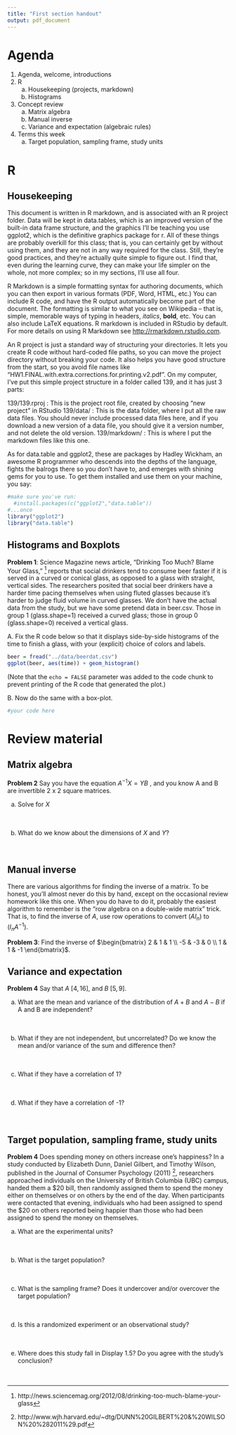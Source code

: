 ```yaml
---
title: "First section handout"
output: pdf_document
---
```


# Agenda

1. Agenda, welcome, introductions
2. R
    a) Housekeeping (projects, markdown)
    b) Histograms
3. Concept review
    a) Matrix algebra
    b) Manual inverse
    c) Variance and expectation (algebraic rules)
4. Terms this week
    a) Target population, sampling frame, study units
  
# R

## Housekeeping
This document is written in R markdown, and is associated with an R project folder. Data will be kept in data.tables, which is an improved version of the built-in data frame structure,  and the graphics I'll be teaching you use ggplot2, which is the definitive graphics package for r. All of these things are probably overkill for this class; that is, you can certainly get by without using them, and they are not in any way required for the class. Still, they're good practices, and they're actually quite simple to figure out. I find that, even during the learning curve, they can make your life simpler on the whole, not more complex; so in my sections, I'll use all four.

R Markdown is a simple formatting syntax for authoring documents, which you can then export in various formats (PDF, Word, HTML, etc.) You can include R code, and have the R output automatically become part of the document. The formatting is similar to what you see on Wikipedia -- that is, simple, memorable ways of typing in headers, *italics*, **bold**, etc. You can also include LaTeX equations. R markdown is included in RStudio by default. For more details on using R Markdown see <http://rmarkdown.rstudio.com>.

An R project is just a standard way of structuring your directories. It lets you create R code without hard-coded file paths, so you can move the project directory without breaking your code. It also helps you have good structure from the start, so you avoid file names like "HW1.FINAL.with.extra.corrections.for.printing.v2.pdf". On my computer, I've put this simple project structure in a folder called 139, and it has just 3 parts:

  139/139.rproj : This is the project root file, created by choosing "new project" in RStudio
  139/data/ : This is the data folder, where I put all the raw data files. You should never include processed data files here, and if you download a new version of a data file, you should give it a version number, and not delete the old version.
  139/markdown/ : This is where I put the markdown files like this one.
  
As for data.table and ggplot2, these are packages by Hadley Wickham, an awesome R programmer who descends into the depths of the language, fights the balrogs there so you don't have to, and emerges with shining gems for you to use. To get them installed and use them on your machine, you say:
  
```r
#make sure you've run:
  #install.packages(c("ggplot2","data.table")) 
#...once
library("ggplot2")
library("data.table")
```

## Histograms and Boxplots

**Problem 1**: Science Magazine news article, “Drinking Too Much? Blame Your Glass,” [^1] reports that social drinkers tend to consume beer faster if it is served in a curved or conical glass, as opposed to a glass with straight, vertical sides. The researchers posited that social beer drinkers have a harder time pacing themselves when using fluted glasses because it’s harder to judge fluid volume in curved glasses. We don’t have the actual data from the study, but we have some pretend data in beer.csv. Those in group 1 (glass.shape=1) received a curved glass; those in group 0 (glass.shape=0) received a vertical glass.

[^1]: http://news.sciencemag.org/2012/08/drinking-too-much-blame-your-glass

A. Fix the R code below so that it displays side-by-side histograms of the time to finish a glass, with your (explicit) choice of colors and labels.

```r
beer = fread("../data/beerdat.csv")
ggplot(beer, aes(time)) + geom_histogram()
```

(Note that the `echo = FALSE` parameter was added to the code chunk to prevent printing of the R code that generated the plot.)

B. Now do the same with a box-plot. 

```r
#your code here
```

# Review material

## Matrix algebra
**Problem 2**
Say you have the equation $A^{-1}X = YB$ , and you know A and B are invertible 2 x 2 square matrices.

a) Solve for $X$
<br>
<br>
<br>



b) What do we know about the dimensions of $X$ and $Y$?
<br>
<br>
<br>


## Manual inverse
There are various algorithms for finding the inverse of a matrix. To be honest, you'll almost never do this by hand, except on the occasional review homework like this one. When you do have to do it, probably the easiest algorithm to remember is the "row algebra on a double-wide matrix" trick. That is, to find the inverse of $A$, use row operations to convert $(A I_n)$ to $(I_n A^{-1})$.

**Problem 3**: Find the inverse of $\begin{bmatrix} 2 & 1 & 1 \\ -5 & -3 & 0 \\ 1 & 1 & -1 \end{bmatrix}$.

## Variance and expectation
**Problem 4**
Say that $A ~ [4,16]$, and $B ~ [5,9]$.

a) What are the mean and variance of the distribution of $A + B$ and $A - B$ if A and B are independent?
<br>
<br>
<br>



b) What if they are not independent, but uncorrelated? Do we know the mean and/or variance of the sum and difference then?
<br>
<br>
<br>



c) What if they have a correlation of 1?
<br>
<br>
<br>



d) What if they have a correlation of -1?
<br>
<br>
<br>


## Target population, sampling frame, study units

**Problem 4**
Does spending money on others increase one’s happiness? In a study conducted by 
Elizabeth Dunn, Daniel Gilbert, and Timothy Wilson, published in the Journal of Consumer Psychology (2011) [^2], researchers approached individuals on the University of British Columbia (UBC) campus, handed them a $20 bill, then randomly assigned them to spend the money either on themselves or on others by the end of the day. When participants were contacted that evening, individuals who had been assigned to spend the $20 on others reported being happier than those who had been assigned to spend the money on themselves.

[^2]: http://www.wjh.harvard.edu/~dtg/DUNN%20GILBERT%20&%20WILSON%20%282011%29.pdf


a) What are the experimental units? 
<br>
<br>
<br>

b) What is the target population?
<br>
<br>
<br>

c) What is the sampling frame? Does it undercover and/or overcover the target population?
<br>
<br>
<br>

d) Is this a randomized experiment or an observational study?
<br>
<br>
<br>

e) Where does this study fall in Display 1.5? Do you agree with the study’s conclusion?
<br>
<br>
<br>
